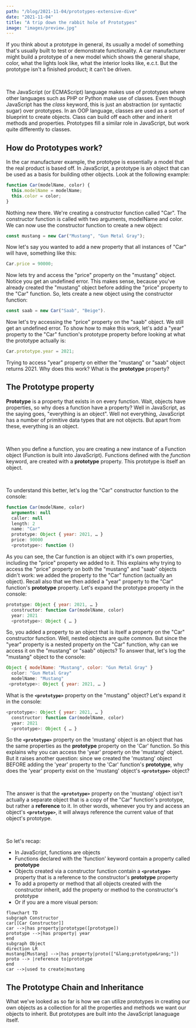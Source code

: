 ```yaml
---
path: "/blog/2021-11-04/prototypes-extensive-dive"
date: "2021-11-04"
title: "A trip down the rabbit hole of Prototypes"
image: "images/preview.jpg"
---
```


If you think about a prototype in general, its usually a model of something that's usually built to test or demonstrate functionality. A car manufacturer might build a prototype of a new model which shows the general shape, color, what the lights look like, what the interior looks like, e.c.t. But the prototype isn't a finished product; it can't be driven.

<br />

The JavaScript (or ECMAScript) language makes use of prototypes where other languages such as PHP or Python make use of classes. Even though JavaScript has the _class_ keyword, this is just an abstraction (or syntactic sugar) over prototypes. In an OOP language, classes are used as a sort of blueprint to create objects. Class can build off each other and inherit methods and properties. Prototypes fill a similar role in JavaScript, but work quite differently to classes.

## How do Prototypes work?

In the car manufacturer example, the prototype is essentially a model that the real product is based off. In JavaScript, a prototype is an object that can be used as a basis for building other objects. Look at the following example:

```javascript
function Car(modelName, color) {
  this.modelName = modelName;
  this.color = color;
}
```

Nothing new there. We're creating a constructor function called "Car". The constructor function is called with two arguments, modelName and color. We can now use the constructor function to create a new object:

```javascript
const mustang = new Car("Mustang", "Gun Metal Gray");
```

Now let's say you wanted to add a new property that all instances of "Car" will have, something like this:

```javascript
Car.price = 90000;
```

Now lets try and access the "price" property on the "mustang" object. Notice you get an undefined error. This makes sense, because you've already created the "mustang" object before adding the "price" property to the "Car" function. So, lets create a new object using the constructor function:

```javascript
const saab = new Car("Saab", "Beige").
```

Now let's try accessing the "price" property on the "saab" object. We still get an undefined error. To show how to make this work, let's add a "year" property to the "Car" function's prototype property before looking at what the prototype actually is:

```javascript
Car.prototype.year = 2021;
```

Trying to access "year" property on either the "mustang" or "saab" object returns 2021. Why does this work? What is the **prototype** property?

## The Prototype property

**Prototype** is a property that exists in on every function. Wait, objects have properties, so why does a function have a property? Well in JavaScript, as the saying goes, "everything is an object". Well not everything, JavaScript has a number of primitive data types that are not objects. But apart from these, everything is an object.

<br />

When you define a function, you are creating a new instance of a Function object (Function is built into JavaScript). Functions defined with the _function_ keyword, are created with a **prototype** property. This prototype is itself an object.

<br />

To understand this better, let's log the "Car" constructor function to the console:

```javascript
function Car(modelName, color)
  arguments: null
  caller: null
  length: 2
  name: "Car"
  prototype: Object { year: 2021, … }
  price: 90000
  <prototype>: function ()
```

As you can see, the Car function is an object with it's own properties, including the "price" property we added to it. This explains why trying to access the "price" property on both the "mustang" and "saab" objects didn't work: we added the property to the "Car" function (actually an object). Recall also that we then added a "year" property to the "Car" function's **prototype** property. Let's expand the prototype property in the console:

```javascript
prototype: Object { year: 2021, … }
  constructor: function Car(modelName, color)
  year: 2021​​
  <prototype>: Object { … }
```

So, you added a property to an object that is itself a property on the "Car" constructor function. Well, nested objects are quite common. But since the "year" property is a nested property on the "Car" function, why can we access it on the "mustang" or "saab" objects? To answer that, let's log the "mustang" object to the console:

```javascript
Object { modelName: "Mustang", color: "Gun Metal Gray" }
  color: "Gun Metal Gray"
  modelName: "Mustang"
​ <prototype>: Object { year: 2021, … }
```

What is the **`<prototype>`** property on the "mustang" object? Let's expand it in the console:

```javascript
<prototype>: Object { year: 2021, … }
  constructor: function Car(modelName, color)
  year: 2021
  <prototype>: Object { … }
```

So the **`<prototype>`** property on the 'mustang' object is an object that has the same properties as the **prototype** property on the 'Car' function. So this explains why you can access the 'year' property on the 'mustang' object. But it raises another question: since we created the 'mustang' object BEFORE adding the 'year' property to the 'Car' function's **prototype**, why does the 'year' property exist on the 'mustang' object's **`<prototype>`** object?

<br />

The answer is that the **`<prototype>`** property on the 'mustang' object isn't actually a separate object that is a copy of the "Car" function's prototype, but rather a **reference** to it. In other words, whenever you try and access an object's **`<prototype>`**, it will always reference the current value of that object's prototype.

<br />

So let's recap:

- In JavaScript, functions are objects
- Functions declared with the 'function' keyword contain a property called **prototype**
- Objects created via a constructor function contain a **`<prototype>`** property that is a reference to the constructor's **prototype** property
- To add a property or method that all objects created with the constructor inherit, add the property or method to the constructor's prototype
- Or if you are a more visual person:

```mermaid
flowchart TD
subgraph Constructor
car[[Car Constructor]]
car -->|has property|prototype([prototype])
prototype -->|has property| year
end
subgraph Object
direction LR
mustang[Mustang] -->|has property|proto(["&lang;prototype&rang;"])
proto --> |reference to|prototype
end
car -->|used to create|mustang
```

## The Prototype Chain and Inheritance

What we've looked as so far is how we can utilize prototypes in creating our own objects as a collection for all the properties and methods we want our objects to inherit. But prototypes are built into the JavaScript lanaguage itself.
